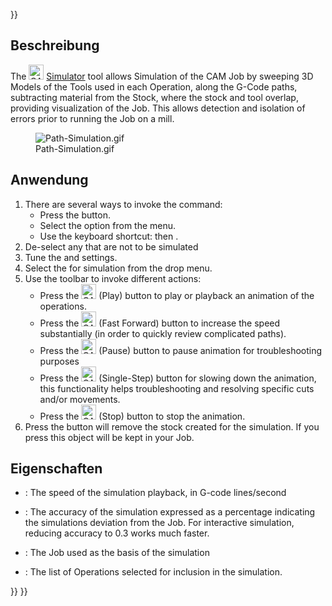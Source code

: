 <languages/>
{{UnfinishedDocu{{#translation:}}}}

{{Docnav/de
|[[CAM_Inspect/de|Inspect]]
|[[CAM_SimulatorGL/de|SimulatorGL]]
|[[CAM_Workbench/de|CAM]]
|IconL=CAM_Inspect.svg
|IconR=CAM_SimulatorGL.svg
|IconC=Workbench_CAM.svg
}}

{{GuiCommand
|Name=CAM Simulator
|MenuLocation=CAM → CAM Simulator
|Workbenches=[[CAM_Workbench|CAM]]
|Shortcut={{KEY|P}} {{KEY|M}}
|SeeAlso=[[CAM_Inspect|CAM Inspect]]
}}

<span id="Description"></span>
==Beschreibung==

The [[Image:CAM_Simulator.svg|24px]] [[CAM_Simulator|Simulator]] tool allows Simulation of the CAM Job by sweeping 3D Models of the Tools used in each Operation, along the G-Code paths, subtracting material from the Stock, where the stock and tool overlap, providing visualization of the Job. This allows detection and isolation of errors prior to running the Job on a mill.

[[File:Path-Simulation.gif]]

<span id="Usage"></span>
==Anwendung==

# There are several ways to invoke the command:
#* Press the {{Button|[[Image:CAM_Simulator.svg|16px]] [[CAM_Simulator|CAM Simulator]]}} button.
#* Select the {{MenuCommand|CAM → [[Image:CAM_Simulator.svg|16px]] CAM Simulator}} option from the menu.
#* Use the keyboard shortcut: {{KEY|P}} then {{KEY|M}}.
# De-select any {{MenuCommand|Operations}} that are not to be simulated
# Tune the {{MenuCommand|Speed}} and {{MenuCommand|Accuracy}} settings.
# Select the {{MenuCommand|Job}} for simulation from the drop menu.
# Use the {{MenuCommand|Path Simulator}} toolbar to invoke different actions: 
#* Press the [[Image:CAM_BPlay.svg|24px]] (Play) button to play or playback an animation of the operations.
#* Press the [[Image:CAM_BFastForward.svg|24px]] (Fast Forward) button to increase the speed substantially (in order to quickly review complicated paths).
#* Press the [[Image:CAM_BPause.svg|24px]] (Pause) button to pause animation for troubleshooting purposes
#* Press the [[Image:CAM_BStep.svg|24px]] (Single-Step) button for slowing down the animation, this functionality helps troubleshooting and resolving specific cuts and/or movements.
#* Press the [[Image:CAM_BStop.svg|24px]] (Stop) button to stop the animation.
# Press the {{Button|Cancel}} button will remove the stock created for the simulation. If you press {{Button|OK}} this object will be kept in your Job.

<span id="Properties"></span>
==Eigenschaften==

* {{PropertyData|Playback Speed}}: The speed of the simulation playback, in G-code lines/second
* {{PropertyData|Accuracy}}: The accuracy of the simulation expressed as a percentage indicating the simulations deviation from the Job. For interactive simulation, reducing accuracy to 0.3 works much faster.
* {{PropertyData|Job}}: The Job used as the basis of the simulation
* {{PropertyData|Operation List}}: The list of Operations selected for inclusion in the simulation.


{{Docnav/de
|[[CAM_Inspect/de|Inspect]]
|[[CAM_SimulatorGL/de|SimulatorGL]]
|[[CAM_Workbench/de|CAM]]
|IconL=CAM_Inspect.svg
|IconR=CAM_SimulatorGL.svg
|IconC=Workbench_CAM.svg
}}

{{CAM_Tools_navi{{#translation:}}}}
{{Userdocnavi{{#translation:}}}}
